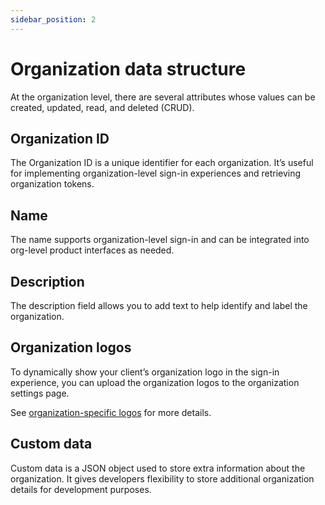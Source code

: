 ```yaml
---
sidebar_position: 2
---
```


# Organization data structure

At the organization level, there are several attributes whose values can be created, updated, read, and deleted (CRUD).

## Organization ID

The Organization ID is a unique identifier for each organization. It’s useful for implementing organization-level sign-in experiences and retrieving organization tokens.

## Name

The name supports organization-level sign-in and can be integrated into org-level product interfaces as needed.

## Description

The description field allows you to add text to help identify and label the organization.

## Organization logos

To dynamically show your client’s organization logo in the sign-in experience, you can upload the organization logos to the organization settings page.

See [organization-specific logos](/customization/match-your-brand/#organization-specific-logos) for more details.

## Custom data

Custom data is a JSON object used to store extra information about the organization. It gives developers flexibility to store additional organization details for development purposes.
